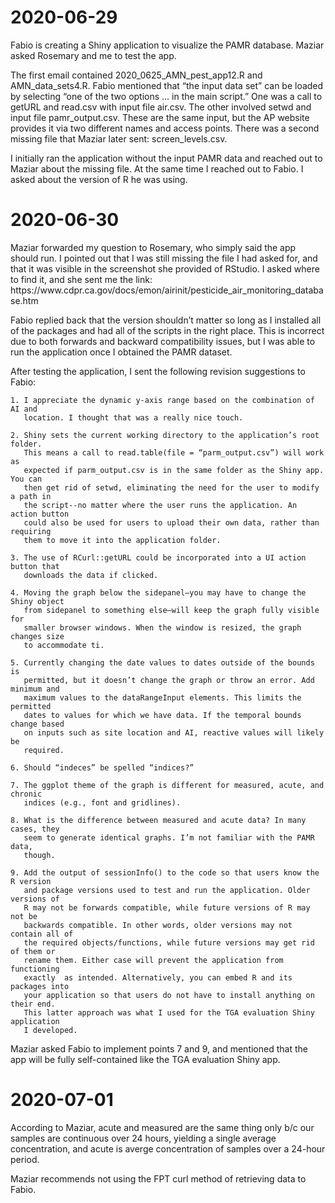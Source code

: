 # 2020-06-29

Fabio is creating a Shiny application to visualize the PAMR database.
Maziar asked Rosemary and me to test the app.

The first email contained 2020_0625_AMN_pest_app12.R and AMN_data_sets4.R.
Fabio mentioned that "the input data set" can be loaded by selecting "one of
the two options ... in the main script." One was a call to getURL and
read.csv with input file air.csv. The other involved setwd and input file
pamr_output.csv. These are the same input, but the AP website provides it
via two different names and access points. There was a second missing file
that Maziar later sent: screen_levels.csv.

I initially ran the application without the input PAMR data and reached
out to Maziar about the missing file. At the same time I reached out to Fabio. I
asked about the version of R he was using.

# 2020-06-30

Maziar forwarded my question to Rosemary, who simply said the app should run. I
pointed out that I was still missing the file I had asked for, and that it was
visible in the screenshot she provided of RStudio. I asked where to find it, and
she sent me the link:
https://www.cdpr.ca.gov/docs/emon/airinit/pesticide_air_monitoring_database.htm

Fabio replied back that the version shouldn't matter so long as I installed all
of the packages and had all of the scripts in the right place. This is incorrect
due to both forwards and backward compatibility issues, but I was able to run
the application once I obtained the PAMR dataset.

After testing the application, I sent the following revision suggestions to Fabio:

    1. I appreciate the dynamic y-axis range based on the combination of AI and
       location. I thought that was a really nice touch.

    2. Shiny sets the current working directory to the application’s root folder.
       This means a call to read.table(file = “parm_output.csv”) will work as
       expected if parm_output.csv is in the same folder as the Shiny app. You can
       then get rid of setwd, eliminating the need for the user to modify a path in
       the script--no matter where the user runs the application. An action button
       could also be used for users to upload their own data, rather than requiring
       them to move it into the application folder.

    3. The use of RCurl::getURL could be incorporated into a UI action button that
       downloads the data if clicked.

    4. Moving the graph below the sidepanel—you may have to change the Shiny object
       from sidepanel to something else—will keep the graph fully visible for
       smaller browser windows. When the window is resized, the graph changes size
       to accommodate ti.

    5. Currently changing the date values to dates outside of the bounds is
       permitted, but it doesn’t change the graph or throw an error. Add minimum and
       maximum values to the dataRangeInput elements. This limits the permitted
       dates to values for which we have data. If the temporal bounds change based
       on inputs such as site location and AI, reactive values will likely be
       required.

    6. Should “indeces” be spelled “indices?”

    7. The ggplot theme of the graph is different for measured, acute, and chronic
       indices (e.g., font and gridlines).

    8. What is the difference between measured and acute data? In many cases, they
       seem to generate identical graphs. I’m not familiar with the PAMR data,
       though.

    9. Add the output of sessionInfo() to the code so that users know the R version
       and package versions used to test and run the application. Older versions of
       R may not be forwards compatible, while future versions of R may not be
       backwards compatible. In other words, older versions may not contain all of
       the required objects/functions, while future versions may get rid of them or
       rename them. Either case will prevent the application from functioning
       exactly  as intended. Alternatively, you can embed R and its packages into
       your application so that users do not have to install anything on their end.
       This latter approach was what I used for the TGA evaluation Shiny application
       I developed.

Maziar asked Fabio to implement points 7 and 9, and mentioned that the app
will be fully self-contained like the TGA evaluation Shiny app.

# 2020-07-01

According to Maziar, acute and measured are the same thing only b/c our samples
are continuous over 24 hours, yielding a single average concentration, and acute
is averge concentration of samples over a 24-hour period.

Maziar recommends not using the FPT curl method of retrieving data to Fabio.
